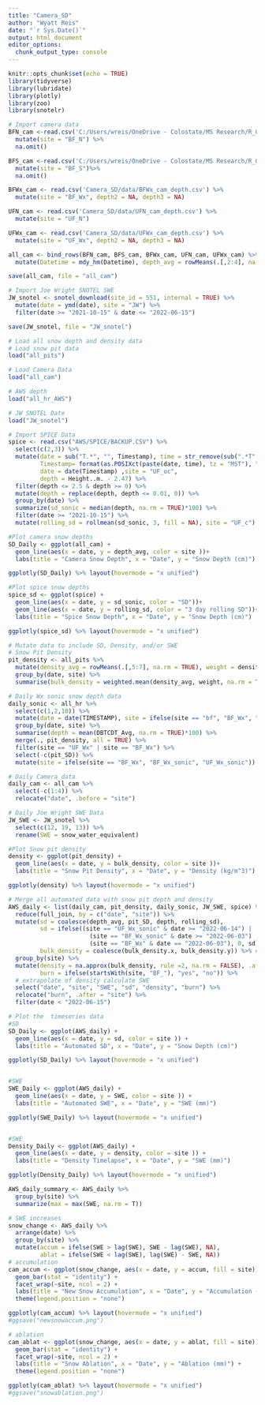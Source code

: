```yaml
---
title: "Camera_SD"
author: "Wyatt Reis"
date: "`r Sys.Date()`"
output: html_document
editor_options: 
  chunk_output_type: console
---
```


```r
knitr::opts_chunk$set(echo = TRUE)
library(tidyverse)
library(lubridate)
library(plotly)
library(zoo)
library(snotelr)
```

```r
# Import camera data
BFN_cam <-read.csv('C:/Users/wreis/OneDrive - Colostate/MS Research/R_Git/CameronPeakFire/Camera_SD/data/BFN_cam_depth.csv') %>%
  mutate(site = "BF_N") %>% 
  na.omit()

BFS_cam <-read.csv('C:/Users/wreis/OneDrive - Colostate/MS Research/R_Git/CameronPeakFire/Camera_SD/data/BFS_cam_depth.csv') %>%
  mutate(site = "BF_S")%>% 
  na.omit()

BFWx_cam <- read.csv('Camera_SD/data/BFWx_cam_depth.csv') %>%
  mutate(site = "BF_Wx", depth2 = NA, depth3 = NA)

UFN_cam <- read.csv('Camera_SD/data/UFN_cam_depth.csv') %>%
  mutate(site = "UF_N")

UFWx_cam <- read.csv('Camera_SD/data/UFWx_cam_depth.csv') %>%
  mutate(site = "UF_Wx", depth2 = NA, depth3 = NA)

all_cam <- bind_rows(BFN_cam, BFS_cam, BFWx_cam, UFN_cam, UFWx_cam) %>%
  mutate(Datetime = mdy_hm(Datetime), depth_avg = rowMeans(.[,2:4], na.rm = TRUE), date = date(Datetime))

save(all_cam, file = "all_cam")
```

```r
# Import Joe Wright SNOTEL SWE
JW_snotel <- snotel_download(site_id = 551, internal = TRUE) %>%
  mutate(date = ymd(date), site = "JW") %>%
  filter(date >= "2021-10-15" & date <= "2022-06-15")

save(JW_snotel, file = "JW_snotel")
```

```r
# Load all snow depth and density data
# Load snow pit data
load("all_pits")

# Load Camera Data
load("all_cam")

# AWS depth
load("all_hr_AWS")

# JW SNOTEL Date
load("JW_snotel")

# Import SPICE Data
spice <- read.csv("AWS/SPICE/BACKUP.CSV") %>% 
  select(c(2,3)) %>% 
  mutate(date = sub("T.*", "", Timestamp), time = str_remove(sub(".*T", "", Timestamp), "Z"), 
         Timestamp= format(as.POSIXct(paste(date, time), tz = "MST"), "%Y-%m-%d %H:%M:%S"), 
         date = date(Timestamp) ,site = "UF_uc",
         depth = Height..m. - 2.47) %>% 
  filter(depth <= 2.5 & depth >= 0) %>%
  mutate(depth = replace(depth, depth <= 0.01, 0)) %>% 
  group_by(date) %>% 
  summarize(sd_sonic = median(depth, na.rm = TRUE)*100) %>%
  filter(date >= "2021-10-15") %>% 
  mutate(rolling_sd = rollmean(sd_sonic, 3, fill = NA), site = "UF_c")
```

```r
#Plot camera snow depths
SD_Daily <- ggplot(all_cam) + 
  geom_line(aes(x = date, y = depth_avg, color = site ))+
  labs(title = "Camera Snow Depth", x = "Date", y = "Snow Depth (cm)") 

ggplotly(SD_Daily) %>% layout(hovermode = "x unified")

#Plot spice snow depths
spice_sd <- ggplot(spice) + 
  geom_line(aes(x = date, y = sd_sonic, color = "SD"))+
  geom_line(aes(x = date, y = rolling_sd, color = "3 day rolling SD"))+
  labs(title = "Spice Snow Depth", x = "Date", y = "Snow Depth (cm)") 

ggplotly(spice_sd) %>% layout(hovermode = "x unified")
```


```r
# Mutate data to include SD, Density, and/or SWE 
# Snow Pit Density 
pit_density <- all_pits %>%
  mutate(density_avg = rowMeans(.[,5:7], na.rm = TRUE), weight = densityTop - densityBot) %>%
  group_by(date, site) %>%
  summarise(bulk_density = weighted.mean(density_avg, weight, na.rm = TRUE), pit_SD = max(heightAG, na.rm = TRUE))

# Daily Wx sonic snow depth data
daily_sonic <- all_hr %>% 
  select(c(1,2,10)) %>% 
  mutate(date = date(TIMESTAMP), site = ifelse(site == "bf", "BF_Wx", "UF_Wx")) %>% 
  group_by(date, site) %>% 
  summarise(depth = mean(DBTCDT_Avg, na.rm = TRUE)*100) %>% 
  merge(., pit_density, all = TRUE) %>% 
  filter(site == "UF_Wx" | site == "BF_Wx") %>% 
  select(-c(pit_SD)) %>% 
  mutate(site = ifelse(site == "BF_Wx", "BF_Wx_sonic", "UF_Wx_sonic"))

# Daily Camera data
daily_cam <- all_cam %>% 
  select(-c(1:4)) %>% 
  relocate("date", .before = "site")

# Daily Joe Wright SWE Data
JW_SWE <- JW_snotel %>% 
  select(c(12, 19, 13)) %>% 
  rename(SWE = snow_water_equivalent)
```

```r
#Plot Snow pit density
density <- ggplot(pit_density) + 
  geom_line(aes(x = date, y = bulk_density, color = site ))+
  labs(title = "Snow Pit Density", x = "Date", y = "Density (kg/m^3)") 

ggplotly(density) %>% layout(hovermode = "x unified")
```

```r
# Merge all automated data with snow pit depth and density
AWS_daily <- list(daily_cam, pit_density, daily_sonic, JW_SWE, spice) %>% 
  reduce(full_join, by = c("date", "site")) %>% 
  mutate(sd = coalesce(depth_avg, pit_SD, depth, rolling_sd),
         sd = ifelse((site == "UF_Wx_sonic" & date >= "2022-06-14") |
                       (site == "BF_Wx_sonic" & date >= "2022-06-03") |
                       (site == "BF_Wx" & date == "2022-06-03"), 0, sd),
         bulk_density = coalesce(bulk_density.x, bulk_density.y)) %>% #coalesce to fill gaps in camera and sonic time series with pit 
  group_by(site) %>% 
  mutate(density = na.approx(bulk_density, rule =2, na.rm = FALSE), .after = sd, SWE = ifelse(is.na(SWE), density*sd/100, SWE),
         burn = ifelse(startsWith(site, "BF_"), "yes", "no")) %>% 
  # extrapolate of density calculate SWE
  select("date", "site", "SWE", "sd", "density", "burn") %>% 
  relocate("burn", .after = "site") %>% 
  filter(date < "2022-06-15")
```

```r
# Plot the  timeseries data
#SD
SD_Daily <- ggplot(AWS_daily) + 
  geom_line(aes(x = date, y = sd, color = site )) +
  labs(title = "Automated SD", x = "Date", y = "Snow Depth (cm)")

ggplotly(SD_Daily) %>% layout(hovermode = "x unified")


#SWE
SWE_Daily <- ggplot(AWS_daily) + 
  geom_line(aes(x = date, y = SWE, color = site )) +
  labs(title = "Automated SWE", x = "Date", y = "SWE (mm)")

ggplotly(SWE_Daily) %>% layout(hovermode = "x unified")


#SWE
Density_Daily <- ggplot(AWS_daily) + 
  geom_line(aes(x = date, y = density, color = site )) +
  labs(title = "Density Timelapse", x = "Date", y = "SWE (mm)")

ggplotly(Density_Daily) %>% layout(hovermode = "x unified")
```

```r
AWS_daily_summary <- AWS_daily %>% 
  group_by(site) %>% 
  summarize(max = max(SWE, na.rm = T))
```

```r
# SWE increases
snow_change <- AWS_daily %>% 
  arrange(date) %>% 
  group_by(site) %>% 
  mutate(accum = ifelse(SWE > lag(SWE), SWE - lag(SWE), NA),
         ablat = ifelse(SWE < lag(SWE), lag(SWE) - SWE, NA))
# accumulation
cam_accum <- ggplot(snow_change, aes(x = date, y = accum, fill = site)) + 
  geom_bar(stat = "identity") +
  facet_wrap(~site, ncol = 2) + 
  labs(title = "New Snow Accumulation", x = "Date", y = "Accumulation (mm)") +
  theme(legend.position = "none")

ggplotly(cam_accum) %>% layout(hovermode = "x unified")
#ggsave("newsnowaccum.png")

# ablation
cam_ablat <- ggplot(snow_change, aes(x = date, y = ablat, fill = site)) + 
  geom_bar(stat = "identity") +
  facet_wrap(~site, ncol = 2) + 
  labs(title = "Snow Ablation", x = "Date", y = "Ablation (mm)") + 
  theme(legend.position = "none")

ggplotly(cam_ablat) %>% layout(hovermode = "x unified")
#ggsave("snowablation.png")


```

